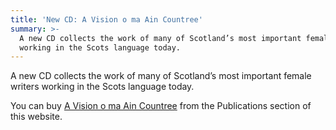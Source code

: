 ```yaml
---
title: 'New CD: A Vision o ma Ain Countree'
summary: >-
  A new CD collects the work of many of Scotland’s most important female writers
  working in the Scots language today.
---
```


A new CD collects the work of many of Scotland’s most important female writers
working in the Scots language today.

You can buy [A Vision o ma Ain Countree](/sco/furthsettins/scotsoun/820) from
the Publications section of this website.
